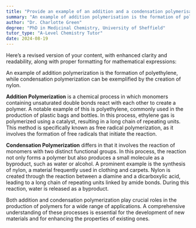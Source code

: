 ```yaml
---
title: "Provide an example of an addition and a condensation polymerisation"
summary: "An example of addition polymerisation is the formation of polyethylene, while an example of condensation polymerisation is the formation of nylon."
author: "Dr. Charlotte Green"
degree: "PhD in Medicinal Chemistry, University of Sheffield"
tutor_type: "A-Level Chemistry Tutor"
date: 2024-08-19
---
```


Here’s a revised version of your content, with enhanced clarity and readability, along with proper formatting for mathematical expressions:

An example of addition polymerization is the formation of polyethylene, while condensation polymerization can be exemplified by the creation of nylon.

**Addition Polymerization** is a chemical process in which monomers containing unsaturated double bonds react with each other to create a polymer. A notable example of this is polyethylene, commonly used in the production of plastic bags and bottles. In this process, ethylene gas is polymerized using a catalyst, resulting in a long chain of repeating units. This method is specifically known as free radical polymerization, as it involves the formation of free radicals that initiate the reaction.

**Condensation Polymerization** differs in that it involves the reaction of monomers with two distinct functional groups. In this process, the reaction not only forms a polymer but also produces a small molecule as a byproduct, such as water or alcohol. A prominent example is the synthesis of nylon, a material frequently used in clothing and carpets. Nylon is created through the reaction between a diamine and a dicarboxylic acid, leading to a long chain of repeating units linked by amide bonds. During this reaction, water is released as a byproduct.

Both addition and condensation polymerization play crucial roles in the production of polymers for a wide range of applications. A comprehensive understanding of these processes is essential for the development of new materials and for enhancing the properties of existing ones.
    